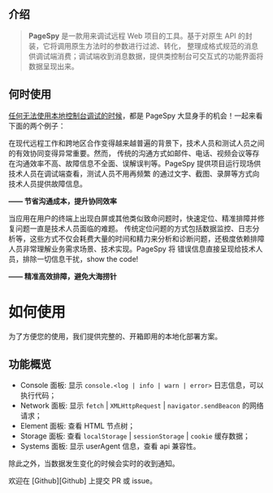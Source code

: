 [Github]: https://github.com/HuolalaTech/page-spy-web 'PageSpy'

## 介绍

> <b>PageSpy</b> 是一款用来调试远程 Web 项目的工具。基于对原生 API 的封装，它将调用原生方法时的参数进行过滤、转化，
整理成格式规范的消息供调试端消费；调试端收到消息数据，提供类控制台可交互式的功能界面将数据呈现出来。

## 何时使用

<u>任何无法使用本地控制台调试的时候</u>，都是 PageSpy 大显身手的机会！一起来看下面的两个例子：

在现代远程工作和跨地区合作变得越来越普遍的背景下，技术人员和测试人员之间的有效协同变得异常重要。然而，
传统的沟通方式如邮件、电话、视频会议等存在沟通效率不高、故障信息不全面、误解误判等。PageSpy 提供项目运行现场供技术人员在调试端查看，测试人员不用再频繁
的通过文字、截图、录屏等方式向技术人员提供故障信息。
<div style={{textAlign: 'right', marginBottom: 24}}><strong>—— 节省沟通成本，提升协同效率</strong></div>

当应用在用户的终端上出现白屏或其他类似致命问题时，快速定位、精准排障并修复问题一直是技术人员面临的难题。
传统定位问题的方式包括数据监控、日志分析等，这些方式不仅会耗费大量的时间和精力来分析和诊断问题，还极度依赖排障人员非常理解业务需求场景、技术实现。PageSpy 将
错误信息直接呈现给技术人员，排除一切信息干扰，show the code!
<div style={{textAlign: 'right', marginBottom: 24}}><strong>—— 精准高效排障，避免大海捞针</strong></div>


# 如何使用

为了方便您的使用，我们提供完整的、开箱即用的本地化部署方案。


## 功能概览

- Console 面板: 显示 `console.<log | info | warn | error>` 日志信息，可以执行代码；
- Network 面板: 显示 `fetch` | `XMLHttpRequest` | `navigator.sendBeacon` 的网络请求；
- Element 面板: 查看 HTML 节点树；
- Storage 面板: 查看 `localStorage` | `sessionStorage` | `cookie` 缓存数据；
- Systems 面板: 显示 userAgent 信息，查看 api 兼容性。

除此之外，当数据发生变化的时候会实时的收到通知。

<p style={{marginTop: 28}}>欢迎在 [Github][Github] 上提交 PR 或 issue。</p>
